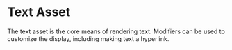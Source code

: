 
<Meta title="Reference Assets/Text" component={Text} />

# Text Asset

The text asset is the core means of rendering text.
Modifiers can be used to customize the display, including making text a hyperlink.

<Story of={TextStories.Basic} />
